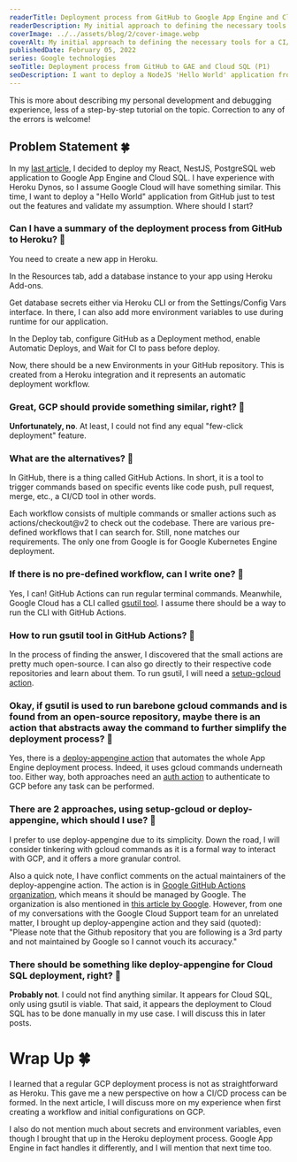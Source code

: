 ```yaml
---
readerTitle: Deployment process from GitHub to Google App Engine and Cloud SQL (Part 1)
readerDescription: My initial approach to defining the necessary tools for a CI/CD pipeline.
coverImage: ../../assets/blog/2/cover-image.webp
coverAlt: My initial approach to defining the necessary tools for a CI/CD pipeline.
publishedDate: February 05, 2022
series: Google technologies
seoTitle: Deployment process from GitHub to GAE and Cloud SQL (P1)
seoDescription: I want to deploy a NodeJS 'Hello World' application from GitHub to Google App Engine and Cloud SQL. Where should I start?
---
```



This is more about describing my personal development and debugging experience, less of a step-by-step tutorial on the topic. Correction to any of the errors is welcome!

## Problem Statement 🍀

In my [last article](/from-the-local-development-environment-to-google-cloud-where-to-start), I decided to deploy my React, NestJS, PostgreSQL web application to Google App Engine and Cloud SQL. I have experience with Heroku Dynos, so I assume Google Cloud will have something similar. This time, I want to deploy a "Hello World" application from GitHub just to test out the features and validate my assumption. Where should I start?

### Can I have a summary of the deployment process from GitHub to Heroku? 🤔

You need to create a new app in Heroku.


<BlogPicture imageMetadata={image1} alt='New app button in Heroku.' />

In the Resources tab, add a database instance to your app using Heroku Add-ons.


<BlogPicture imageMetadata={image2} alt='Add Heroku resources.' />

Get database secrets either via Heroku CLI or from the Settings/Config Vars interface. In there, I can also add more environment variables to use during runtime for our application.


<BlogPicture
  imageMetadata={image3}
  alt='Heroku environment variable configuration.
Heroku environment variable configuration.'
/>

In the Deploy tab, configure GitHub as a Deployment method, enable Automatic Deploys, and Wait for CI to pass before deploy.



<BlogPicture
  imageMetadata={image4}
  alt='Heroku-GitHub connector
Heroku-GitHub connector'
/>
<BlogPicture
  imageMetadata={image5}
  alt='Start a Heroku deployment pipeline.
Start a Heroku deployment pipeline.'
/>

Now, there should be a new Environments in your GitHub repository. This is created from a Heroku integration and it represents an automatic deployment workflow.

### Great, GCP should provide something similar, right? 🤔

**Unfortunately, no**. At least, I could not find any equal "few-click deployment" feature.

### What are the alternatives? 🤔

In GitHub, there is a thing called GitHub Actions. In short, it is a tool to trigger commands based on specific events like code push, pull request, merge, etc., a CI/CD tool in other words.

Each workflow consists of multiple commands or smaller actions such as actions/checkout@v2 to check out the codebase. There are various pre-defined workflows that I can search for. Still, none matches our requirements. The only one from Google is for Google Kubernetes Engine deployment.


<BlogPicture imageMetadata={image6} alt='Alternative deployment options.' />

### If there is no pre-defined workflow, can I write one? 🤔

Yes, I can! GitHub Actions can run regular terminal commands. Meanwhile, Google Cloud has a CLI called [gsutil tool](https://cloud.google.com/storage/docs/gsutil). I assume there should be a way to run the CLI with GitHub Actions.

### How to run gsutil tool in GitHub Actions? 🤔

In the process of finding the answer, I discovered that the small actions are pretty much open-source. I can also go directly to their respective code repositories and learn about them. To run gsutil, I will need a [setup-gcloud action](https://github.com/google-github-actions/setup-gcloud).

### Okay, if gsutil is used to run barebone gcloud commands and is found from an open-source repository, maybe there is an action that abstracts away the command to further simplify the deployment process? 🤔

Yes, there is a [deploy-appengine action](https://github.com/google-github-actions/deploy-appengine) that automates the whole App Engine deployment process. Indeed, it uses gcloud commands underneath too. Either way, both approaches need an [auth action](https://github.com/google-github-actions/auth) to authenticate to GCP before any task can be performed.

### There are 2 approaches, using setup-gcloud or deploy-appengine, which should I use? 🤔

I prefer to use deploy-appengine due to its simplicity. Down the road, I will consider tinkering with gcloud commands as it is a formal way to interact with GCP, and it offers a more granular control.

Also a quick note, I have conflict comments on the actual maintainers of the deploy-appengine action. The action is in [Google GitHub Actions organization](https://github.com/google-github-actions), which means it should be managed by Google. The organization is also mentioned in [this article by Google](https://cloud.google.com/blog/products/identity-security/enabling-keyless-authentication-from-github-actions). However, from one of my conversations with the Google Cloud Support team for an unrelated matter, I brought up deploy-appengine action and they said (quoted): "Please note that the Github repository that you are following is a 3rd party and not maintained by Google so I cannot vouch its accuracy."

### There should be something like deploy-appengine for Cloud SQL deployment, right? 🤔

**Probably not**. I could not find anything similar. It appears for Cloud SQL, only using gsutil is viable. That said, it appears the deployment to Cloud SQL has to be done manually in my use case. I will discuss this in later posts.

# Wrap Up 🍀

I learned that a regular GCP deployment process is not as straightforward as Heroku. This gave me a new perspective on how a CI/CD process can be formed. In the next article, I will discuss more on my experience when first creating a workflow and initial configurations on GCP.

I also do not mention much about secrets and environment variables, even though I brought that up in the Heroku deployment process. Google App Engine in fact handles it differently, and I will mention that next time too.
